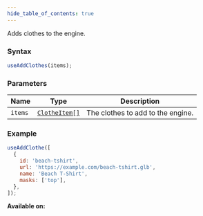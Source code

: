 ```yaml
---
hide_table_of_contents: true
---
```



Adds clothes to the engine.

### Syntax

```js
useAddClothes(items);
```

### Parameters

| Name    | Type                                    | Description                       |
| ------- | --------------------------------------- | --------------------------------- |
| `items` | [`ClotheItem[]`](/sdk/types/ClotheItem) | The clothes to add to the engine. |

### Example

```js
useAddClothe([
  {
    id: 'beach-tshirt',
    url: 'https://example.com/beach-tshirt.glb',
    name: 'Beach T-Shirt',
    masks: ['top'],
  },
]);
```

**Available on:** <ClientTag />
